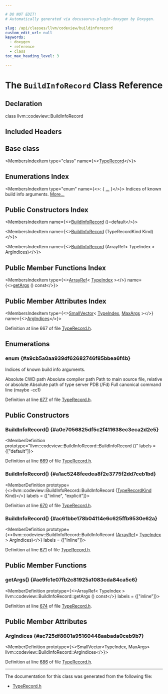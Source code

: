 ```yaml
---

# DO NOT EDIT!
# Automatically generated via docusaurus-plugin-doxygen by Doxygen.

slug: /api/classes/llvm/codeview/buildinforecord
custom_edit_url: null
keywords:
  - doxygen
  - reference
  - class
toc_max_heading_level: 3

---
```





# The `BuildInfoRecord` Class Reference

<DoxygenPage pluginConfig={pluginConfig}>



## Declaration

<CodeBlock>class llvm::codeview::BuildInfoRecord</CodeBlock>

## Included Headers

<IncludesList>
<IncludesListItem
  filePath="llvm/DebugInfo/CodeView/TypeRecord.h"
  permalink="/docs/api/files/include/include/llvm/include/llvm/debuginfo/include/llvm/debuginfo/codeview/typerecord-h"
  isLocal="true" />
</IncludesList>

## Base class

<MembersIndex>

<MembersIndexItem
  type="class"
  name={<><a href="/docs/api/classes/llvm/codeview/typerecord">TypeRecord</a></>}>
</MembersIndexItem>

</MembersIndex>

## Enumerations Index

<MembersIndex>

<MembersIndexItem
  type="enum"
  name={<>:  &#123; <a href="#a9cb5a0aa939df62682746f85bbea6f4b">...</a> &#125;</>}>
Indices of known build info arguments. <a href="#a9cb5a0aa939df62682746f85bbea6f4b">More...</a>
</MembersIndexItem>

</MembersIndex>

## Public Constructors Index

<MembersIndex>

<MembersIndexItem
  name={<><a href="#a0e7056825df5c2f411638ec3eca2d2e5">BuildInfoRecord</a> ()=default</>}>
</MembersIndexItem>

<MembersIndexItem
  name={<><a href="#a1ac5248feedea8f2e3775f2dd7ceb1bd">BuildInfoRecord</a> (TypeRecordKind Kind)</>}>
</MembersIndexItem>

<MembersIndexItem
  name={<><a href="#ac61bbe178b04114e6c625ffb9530e62a">BuildInfoRecord</a> (ArrayRef&lt; TypeIndex &gt; ArgIndices)</>}>
</MembersIndexItem>

</MembersIndex>

## Public Member Functions Index

<MembersIndex>

<MembersIndexItem
  type={<><a href="/docs/api/classes/llvm/arrayref">ArrayRef</a>&lt; <a href="/docs/api/classes/llvm/codeview/typeindex">TypeIndex</a> &gt;</>}
  name={<><a href="#ae9fc1e07fb2c81925a1083cda84ca5c6">getArgs</a> () const</>}>
</MembersIndexItem>

</MembersIndex>

## Public Member Attributes Index

<MembersIndex>

<MembersIndexItem
  type={<><a href="/docs/api/classes/llvm/smallvector">SmallVector</a>&lt; <a href="/docs/api/classes/llvm/codeview/typeindex">TypeIndex</a>, <a href="#a9cb5a0aa939df62682746f85bbea6f4bab2bc44ee13411d3706f6abbbb52c7de8">MaxArgs</a> &gt;</>}
  name={<><a href="#ac725df8601a95160448aabada0ceb9b7">ArgIndices</a></>}>
</MembersIndexItem>

</MembersIndex>


Definition at line 667 of file <a href="/docs/api/files/include/include/llvm/include/llvm/debuginfo/include/llvm/debuginfo/codeview/typerecord-h">TypeRecord.h</a>.

<SectionDefinition>

## Enumerations

### enum  {#a9cb5a0aa939df62682746f85bbea6f4b}

<MemberDefinition
  prototype="enum llvm::codeview::BuildInfoRecord::BuildInfoArg ">
Indices of known build info arguments.

<EnumerationList title="Enumeration values">

<Link id="a9cb5a0aa939df62682746f85bbea6f4ba2050e2dba33cc0aa2ce6227b36efba11" />
<EnumerationListItem name="CurrentDirectory">
Absolute CWD path
</EnumerationListItem>

<Link id="a9cb5a0aa939df62682746f85bbea6f4ba927c4f1c055fb2157d2803255b213e41" />
<EnumerationListItem name="BuildTool">
Absolute compiler path
</EnumerationListItem>

<Link id="a9cb5a0aa939df62682746f85bbea6f4ba5131cae258edfc120a1fe3e425c10a3a" />
<EnumerationListItem name="SourceFile">
Path to main source file, relative or absolute
</EnumerationListItem>

<Link id="a9cb5a0aa939df62682746f85bbea6f4bada6625c0f7b499b42eda58a1d08df66c" />
<EnumerationListItem name="TypeServerPDB">
Absolute path of type server PDB (/Fd)
</EnumerationListItem>

<Link id="a9cb5a0aa939df62682746f85bbea6f4bac0744a529cf4583a7ae8ed3f5be5035a" />
<EnumerationListItem name="CommandLine">
Full canonical command line (maybe -cc1)
</EnumerationListItem>

<Link id="a9cb5a0aa939df62682746f85bbea6f4bab2bc44ee13411d3706f6abbbb52c7de8" />
<EnumerationListItem name="MaxArgs">

</EnumerationListItem>

</EnumerationList>

Definition at line <a href="/docs/api/files/include/include/llvm/include/llvm/debuginfo/include/llvm/debuginfo/codeview/typerecord-h/#l00677">677</a> of file <a href="/docs/api/files/include/include/llvm/include/llvm/debuginfo/include/llvm/debuginfo/codeview/typerecord-h">TypeRecord.h</a>.
</MemberDefinition>

</SectionDefinition>

<SectionDefinition>

## Public Constructors

### BuildInfoRecord() {#a0e7056825df5c2f411638ec3eca2d2e5}

<MemberDefinition
  prototype="llvm::codeview::BuildInfoRecord::BuildInfoRecord ()"
  labels = {["default"]}>

Definition at line <a href="/docs/api/files/include/include/llvm/include/llvm/debuginfo/include/llvm/debuginfo/codeview/typerecord-h/#l00669">669</a> of file <a href="/docs/api/files/include/include/llvm/include/llvm/debuginfo/include/llvm/debuginfo/codeview/typerecord-h">TypeRecord.h</a>.
</MemberDefinition>

### BuildInfoRecord() {#a1ac5248feedea8f2e3775f2dd7ceb1bd}

<MemberDefinition
  prototype={<>llvm::codeview::BuildInfoRecord::BuildInfoRecord (<a href="/docs/api/namespaces/llvm/codeview/#abf3db0193e50769bab633545f88c383a">TypeRecordKind</a> Kind)</>}
  labels = {["inline", "explicit"]}>

Definition at line <a href="/docs/api/files/include/include/llvm/include/llvm/debuginfo/include/llvm/debuginfo/codeview/typerecord-h/#l00670">670</a> of file <a href="/docs/api/files/include/include/llvm/include/llvm/debuginfo/include/llvm/debuginfo/codeview/typerecord-h">TypeRecord.h</a>.
</MemberDefinition>

### BuildInfoRecord() {#ac61bbe178b04114e6c625ffb9530e62a}

<MemberDefinition
  prototype={<>llvm::codeview::BuildInfoRecord::BuildInfoRecord (<a href="/docs/api/classes/llvm/arrayref">ArrayRef</a>&lt; <a href="/docs/api/classes/llvm/codeview/typeindex">TypeIndex</a> &gt; ArgIndices)</>}
  labels = {["inline"]}>

Definition at line <a href="/docs/api/files/include/include/llvm/include/llvm/debuginfo/include/llvm/debuginfo/codeview/typerecord-h/#l00671">671</a> of file <a href="/docs/api/files/include/include/llvm/include/llvm/debuginfo/include/llvm/debuginfo/codeview/typerecord-h">TypeRecord.h</a>.
</MemberDefinition>

</SectionDefinition>

<SectionDefinition>

## Public Member Functions

### getArgs() {#ae9fc1e07fb2c81925a1083cda84ca5c6}

<MemberDefinition
  prototype={<>ArrayRef&lt; TypeIndex &gt; llvm::codeview::BuildInfoRecord::getArgs () const</>}
  labels = {["inline"]}>

Definition at line <a href="/docs/api/files/include/include/llvm/include/llvm/debuginfo/include/llvm/debuginfo/codeview/typerecord-h/#l00674">674</a> of file <a href="/docs/api/files/include/include/llvm/include/llvm/debuginfo/include/llvm/debuginfo/codeview/typerecord-h">TypeRecord.h</a>.
</MemberDefinition>

</SectionDefinition>

<SectionDefinition>

## Public Member Attributes

### ArgIndices {#ac725df8601a95160448aabada0ceb9b7}

<MemberDefinition
  prototype={<>SmallVector&lt;TypeIndex, MaxArgs&gt; llvm::codeview::BuildInfoRecord::ArgIndices</>}>

Definition at line <a href="/docs/api/files/include/include/llvm/include/llvm/debuginfo/include/llvm/debuginfo/codeview/typerecord-h/#l00686">686</a> of file <a href="/docs/api/files/include/include/llvm/include/llvm/debuginfo/include/llvm/debuginfo/codeview/typerecord-h">TypeRecord.h</a>.
</MemberDefinition>

</SectionDefinition>

<hr/>

The documentation for this class was generated from the following file:

<ul>
<li><a href="/docs/api/files/include/include/llvm/include/llvm/debuginfo/include/llvm/debuginfo/codeview/typerecord-h">TypeRecord.h</a></li>
</ul>

</DoxygenPage>
